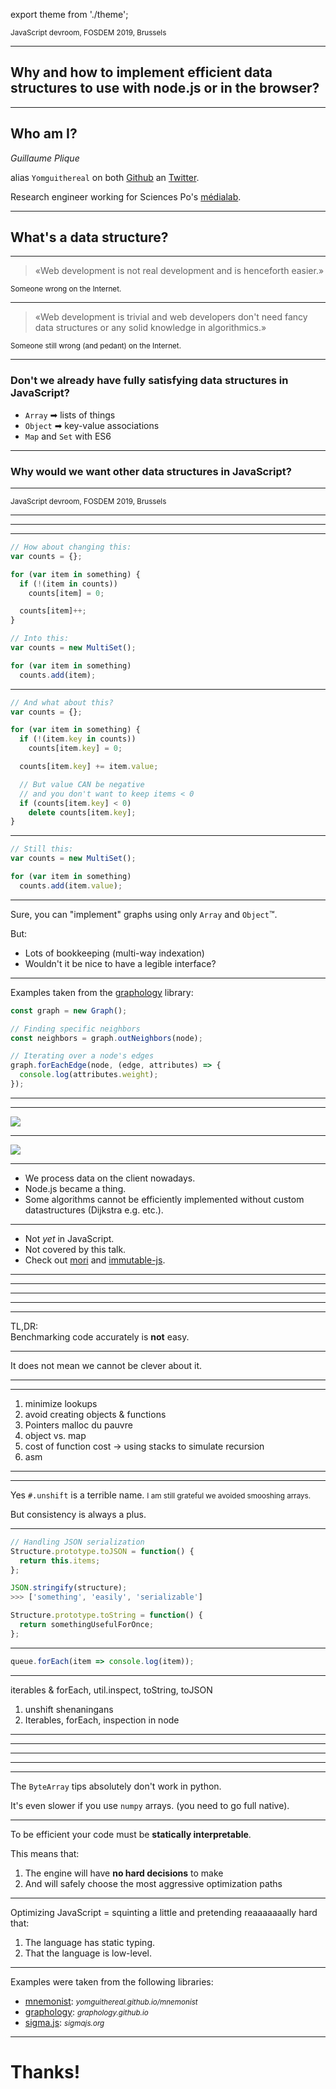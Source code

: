 export theme from './theme';

<Head>
  <title>FOSDEM 2019 - Developing data structures for JavaScript</title>
  <link href="https://fonts.googleapis.com/css?family=Muli:900" rel="stylesheet" />
</Head>

<MainTitle />

<small>JavaScript devroom, FOSDEM 2019, Brussels</small>

---

## Why and how to implement efficient data structures to use with node.js or in the browser?

---

## Who am I?

*Guillaume Plique*

alias `Yomguithereal` on both [Github](https://github.com/Yomguithereal) an [Twitter](https://twitter.com/Yomguithereal).

Research engineer working for Sciences Po's [médialab](https://medialab.sciencespo.fr).

---

## What's a data structure?

---

> «Web development is not real development and is henceforth easier.»

<div style={{textAlign: 'right'}}>
  <small>
    Someone wrong on the Internet.
  </small>
</div>

---

> «Web development is trivial and web developers don't need fancy data structures or any solid knowledge in algorithmics.»

<div style={{textAlign: 'right'}}>
  <small>
    Someone still wrong (and pedant) on the Internet.
  </small>
</div>

---

### Don't we already have fully satisfying data structures in JavaScript?

* `Array` ➡ lists of things
* `Object` ➡ key-value associations
* `Map` and `Set` with ES6

---

### Why would we want other data structures in JavaScript?

---

<MainTitleBis />

<small>JavaScript devroom, FOSDEM 2019, Brussels</small>

---

<Title affix="1.">Why?</Title>

---

<Title affix="1.1.">Convenience and bookkeeping</Title>

---


<Title affix="1.1.1." level={3}>A MultiSet</Title>

```js
// How about changing this:
var counts = {};

for (var item in something) {
  if (!(item in counts))
    counts[item] = 0;

  counts[item]++;
}
```

```js
// Into this:
var counts = new MultiSet();

for (var item in something)
  counts.add(item);
```

---


```js
// And what about this?
var counts = {};

for (var item in something) {
  if (!(item.key in counts))
    counts[item.key] = 0;

  counts[item.key] += item.value;

  // But value CAN be negative
  // and you don't want to keep items < 0
  if (counts[item.key] < 0)
    delete counts[item.key];
}
```

---


```js
// Still this:
var counts = new MultiSet();

for (var item in something)
  counts.add(item.value);
```

---

<Title affix="1.1.2." level={3}>Complex structures: a Graph</Title>

Sure, you can "implement" graphs using only `Array` and `Object`™.

But:

* Lots of bookkeeping (multi-way indexation)
* Wouldn't it be nice to have a legible interface?

---

Examples taken from the [graphology](https://graphology.github.io/) library:

```js
const graph = new Graph();

// Finding specific neighbors
const neighbors = graph.outNeighbors(node);

// Iterating over a node's edges
graph.forEachEdge(node, (edge, attributes) => {
  console.log(attributes.weight);
});
```

---

<Title affix="1.2.">Sometimes Arrays and Objects are not enough</Title>

---

<Title affix="1.2.1." level={3}>The QuadTree</Title>

<img src="./img/quad.svg" />

---

<Title affix="1.2.1." level={3}>The QuadTree</Title>

<img src="./img/quadtree.svg" />

---

<Title affix="1.2.2." level={3}>JavaScript became more than just tacky website candy</Title>

* We process data on the client nowadays.
* Node.js became a thing.
* Some algorithms cannot be efficiently implemented without custom datastructures (Dijkstra e.g. etc.).

---

<Title affix="1.3.">Immutable data-structures</Title>

* Not *yet* in JavaScript.
* Not covered by this talk.
* Check out [mori](https://github.com/swannodette/mori) and [immutable-js](https://facebook.github.io/immutable-js/).

---

<Title affix="2.">What are the challenges?</Title>

---

<Title affix="1." level={3}>Interpreted languages are far from the metal</Title>

---

<Title affix="2." level={3}>No control over memory layout &amp; garbage collection</Title>

---

<Title affix="3." level={3}>JIT and optimizing engines such as Gecko and V8</Title>

---

TL,DR:<br />Benchmarking code accurately is **not** easy.

---

<Title affix="3.">Implementation tips</Title>

It does not mean we cannot be clever about it.

---

<Title affix="3.1." level={3}>Time &amp; memory performance</Title>

---

1. minimize lookups
2. avoid creating objects & functions
3. Pointers malloc du pauvre
3. object vs. map
4. cost of function cost -> using stacks to simulate recursion
5. asm

---

<Title affix="3.2." level={3}>Respecting the ecosystem</Title>

---

<Title affix="3.2.1." level={3}>Naming matters</Title>

Yes `#.unshift` is a terrible name. <small className="very-small">I am still grateful we avoided smooshing arrays.</small>

But consistency is always a plus.

---

<Title affix="3.2.1." level={3}>Implement well-known interfaces</Title>

```js
// Handling JSON serialization
Structure.prototype.toJSON = function() {
  return this.items;
};

JSON.stringify(structure);
>>> ['something', 'easily', 'serializable']

Structure.prototype.toString = function() {
  return somethingUsefulForOnce;
};
```

---

<Title affix="3.2.1." level={3}>Make structure iterable</Title>

```js
queue.forEach(item => console.log(item));
```

---

iterables & forEach, util.inspect, toString, toJSON

1. unshift shenaningans
2. Iterables, forEach, inspection in node

---

<Title affix="4.">Parting words</Title>

---

<Title affix="4.1." level={3}>Yes, optimizing JavaScript is hard.</Title>

---

<Title affix="4.2." level={3}>But it does not mean we cannot do it.</Title>

---

<Title affix="4.3." level={3}>Most tips are applicable to every high-level languages.</Title>

---

<Title affix="4.4." level={3}>But JavaScript has its idiosyncrasies</Title>

The `ByteArray` tips absolutely don't work in python.

It's even slower if you use `numpy` arrays. (you need to go full native).

---

<Title level={3}>The gist</Title>

To be efficient your code must be **statically interpretable**.

This means that:

1. The engine will have **no hard decisions** to make
2. And will safely choose the most aggressive optimization paths

---

<Title level={3}>Rephrased</Title>

Optimizing JavaScript = squinting a little and pretending reaaaaaaally hard that:

1. The language has static typing.
2. That the language is low-level.

---

<Title affix="5.">References</Title>

Examples were taken from the following libraries:

* [mnemonist](https://yomguithereal.github.io/mnemonist): <small><em>yomguithereal.github.io/mnemonist</em></small>
* [graphology](https://graphology.github.io): <small><em>graphology.github.io</em></small>
* [sigma.js](http://sigmajs.org): <small><em>sigmajs.org</em></small>

---

# Thanks!

